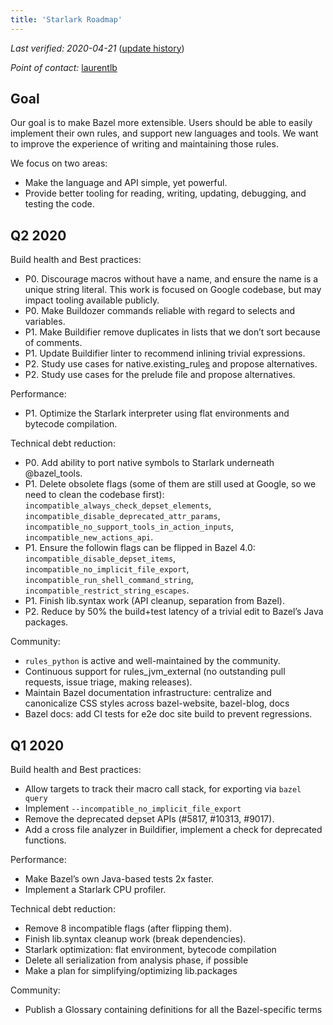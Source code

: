 ```yaml
---
title: 'Starlark Roadmap'
---
```



*Last verified: 2020-04-21*
([update history](https://github.com/bazelbuild/bazel-website/commits/master/roadmaps/starlark.md))

*Point of contact:* [laurentlb](https://github.com/laurentlb)

## Goal

Our goal is to make Bazel more extensible. Users should be able to easily
implement their own rules, and support new languages and tools. We want to
improve the experience of writing and maintaining those rules.

We focus on two areas:

* Make the language and API simple, yet powerful.
* Provide better tooling for reading, writing, updating, debugging, and testing the code.


## Q2 2020

Build health and Best practices:

* P0. Discourage macros without have a name, and ensure the name is a unique
  string literal. This work is focused on Google codebase, but may impact
  tooling available publicly.
* P0. Make Buildozer commands reliable with regard to selects and variables.
* P1. Make Buildifier remove duplicates in lists that we don’t sort because of
  comments.
* P1. Update Buildifier linter to recommend inlining trivial expressions.
* P2. Study use cases for native.existing_rule[s]() and propose alternatives.
* P2. Study use cases for the prelude file and propose alternatives.

Performance:

* P1. Optimize the Starlark interpreter using flat environments and bytecode
  compilation.

Technical debt reduction:

* P0. Add ability to port native symbols to Starlark underneath @bazel_tools.
* P1. Delete obsolete flags (some of them are still used at Google, so we need to
  clean the codebase first): `incompatible_always_check_depset_elements`,
  `incompatible_disable_deprecated_attr_params`,
  `incompatible_no_support_tools_in_action_inputs`, `incompatible_new_actions_api`.
* P1. Ensure the followin flags can be flipped in Bazel 4.0:
  `incompatible_disable_depset_items`, `incompatible_no_implicit_file_export`,
  `incompatible_run_shell_command_string`,
  `incompatible_restrict_string_escapes`.
* P1. Finish lib.syntax work (API cleanup, separation from Bazel).
* P2. Reduce by 50% the build+test latency of a trivial edit to Bazel’s Java packages.

Community:

* `rules_python` is active and well-maintained by the community.
* Continuous support for rules_jvm_external (no outstanding pull requests, issue
  triage, making releases).
* Maintain Bazel documentation infrastructure: centralize and canonicalize CSS
  styles across bazel-website, bazel-blog, docs
* Bazel docs: add CI tests for e2e doc site build to prevent regressions.

## Q1 2020

Build health and Best practices:

* Allow targets to track their macro call stack, for exporting via `bazel query`
* Implement `--incompatible_no_implicit_file_export`
* Remove the deprecated depset APIs (#5817, #10313, #9017).
* Add a cross file analyzer in Buildifier, implement a check for deprecated
  functions.

Performance:

* Make Bazel’s own Java-based tests 2x faster.
* Implement a Starlark CPU profiler.

Technical debt reduction:

* Remove 8 incompatible flags (after flipping them).
* Finish lib.syntax cleanup work (break dependencies).
* Starlark optimization: flat environment, bytecode compilation
* Delete all serialization from analysis phase, if possible
* Make a plan for simplifying/optimizing lib.packages

Community:

* Publish a Glossary containing definitions for all the Bazel-specific terms
